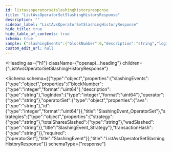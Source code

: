 ```yaml
---
id: listavsoperatorsetslashinghistoryresponse
title: "ListAvsOperatorSetSlashingHistoryResponse"
description: ""
sidebar_label: "ListAvsOperatorSetSlashingHistoryResponse"
hide_title: true
hide_table_of_contents: true
schema: true
sample: {"slashingEvents":{"blockNumber":0,"description":"string","logIndex":0,"operator":"string","operatorSet":{"avs":"string","id":0},"strategies":{"strategy":"string","totalSharesSlashed":"string","wadSlashed":"string"},"transactionHash":"string"}}
custom_edit_url: null
---
```



<Heading
  as={"h1"}
  className={"openapi__heading"}
  children={"ListAvsOperatorSetSlashingHistoryResponse"}
>
</Heading>





<Schema
  schema={{"type":"object","properties":{"slashingEvents":{"type":"object","properties":{"blockNumber":{"type":"integer","format":"uint64"},"description":{"type":"string"},"logIndex":{"type":"integer","format":"uint64"},"operator":{"type":"string"},"operatorSet":{"type":"object","properties":{"avs":{"type":"string"},"id":{"type":"integer","format":"uint64"}},"title":"SlashingEvent_OperatorSet"},"strategies":{"type":"object","properties":{"strategy":{"type":"string"},"totalSharesSlashed":{"type":"string"},"wadSlashed":{"type":"string"}},"title":"SlashingEvent_Strategy"},"transactionHash":{"type":"string"}},"required":["operatorSet"],"title":"SlashingEvent"}},"title":"ListAvsOperatorSetSlashingHistoryResponse"}}
  schemaType={"response"}
>
  
</Schema>
            